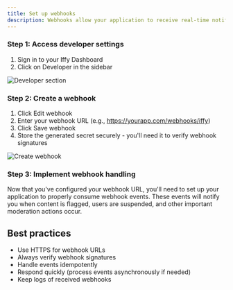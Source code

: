```yaml
---
title: Set up webhooks
description: Webhooks allow your application to receive real-time notifications about moderation events instead of polling our API for updates.
---
```


### Step 1: Access developer settings

1. Sign in to your Iffy Dashboard
2. Click on Developer in the sidebar

![Developer section](/docs/developer-section.png)

### Step 2: Create a webhook

1. Click Edit webhook
2. Enter your webhook URL (e.g., https://yourapp.com/webhooks/iffy)
3. Click Save webhook
4. Store the generated secret securely - you'll need it to verify webhook signatures

![Create webhook](/docs/create-webhook.png)

### Step 3: Implement webhook handling

Now that you've configured your webhook URL, you'll need to set up your application to properly consume webhook events. These events will notify you when content is flagged, users are suspended, and other important moderation actions occur.

<Cards>
  <Card
    title="Webhook events"
    href="/docs/webhooks/events"
    description="View the complete technical specification for implementing webhooks, including payload formats, security requirements, and best practices."
  />
</Cards>

## Best practices

- Use HTTPS for webhook URLs
- Always verify webhook signatures
- Handle events idempotently
- Respond quickly (process events asynchronously if needed)
- Keep logs of received webhooks
